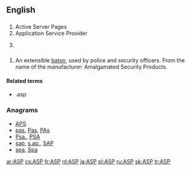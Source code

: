 {{also|asp|Asp}}
==English==
{{wikipedia|Active Server Pages}}
{{wikipedia|Application service provider}}

==={{initialism-old|en}}===
{{head|en}}

# Active Server Pages
# Application Service Provider
# {{context|military|lang=en}} {{w|Ammunition Supply Point}}

==={{acronym-old|en}}===
{{head|en}}
# An extensible [[baton]], used by police and security officers. From the name of the manufacturer: Amalgamated Security Products.

====Related terms====
* .asp

===Anagrams===
* [[APS#English|APS]] 
* [[pas#English|pas]], [[Pas#English|Pas]], [[PAs#English|PAs]]
* [[Psa.#English|Psa.]], [[PSA#English|PSA]]
* [[sap#English|sap]], [[s.ap.#English|s.ap.]], [[SAP#English|SAP]]
* [[spa#English|spa]], [[Spa#English|Spa]]

[[ar:ASP]]
[[cs:ASP]]
[[fr:ASP]]
[[nl:ASP]]
[[ja:ASP]]
[[pl:ASP]]
[[ru:ASP]]
[[sk:ASP]]
[[tr:ASP]]